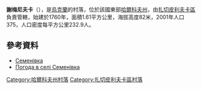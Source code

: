 {{coord|49|4|20|N|35|19|33|E|scale:100000_region:UA|display=title}}

'''謝梅尼夫卡'''（{{lang-uk|Семенівка}}），是[[烏克蘭|烏克蘭]]的村落，位於該國東部[[哈爾科夫州|哈爾科夫州]]，由[[扎切皮利夫卡區|扎切皮利夫卡區]]負責管轄，始建於1760年，面積1.61平方公里，海拔高度82米，2001年人口375，人口密度每平方公里232.9人。

==參考資料==
*[http://w1.c1.rada.gov.ua/pls/z7502/A005?rdat1=09.01.2009&rf7571=33040 Семенівка]{{dead link|date=2018年4月 |bot=InternetArchiveBot |fix-attempted=yes }}
* [http://weather.in.ua/ua/har'kovskaja/23588 Погода в селі Семенівка]{{Wayback|url=http://weather.in.ua/ua/har'kovskaja/23588 |date=20160323035033 }}

{{DEFAULTSORT:Семенівка}}
[[Category:哈爾科夫州村落|Category:哈爾科夫州村落]]
[[Category:扎切皮利夫卡區村落|Category:扎切皮利夫卡區村落]]


{{Kharkiv-geo-stub}}